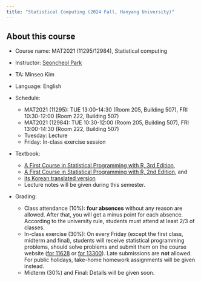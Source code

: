 ```yaml
---
title: "Statistical Computing (2024 Fall, Hanyang University)"
---
```


## About this course

- Course name: MAT2021 (11295/12984), Statistical computing

- Instructor: [Seoncheol Park](https://seoncheolpark.github.io)

- TA: Minseo Kim

- Language: English

- Schedule: 
  + MAT2021 (11295): TUE 13:00-14:30 (Room 205, Building 507), FRI 10:30-12:00 (Room 222, Building 507)
  + MAT2021 (12984): TUE 10:30-12:00 (Room 205, Building 507), FRI 13:00-14:30 (Room 222, Building 507)
  + Tuesday: Lecture
  + Friday: In-class exercise session
  
- Textbook: 
  + [A First Course in Statistical Programming with R, 3rd Edition](https://www.yes24.com/Product/Goods/97720926), 
  + [A First Course in Statistical Programming with R, 2nd Edition](https://www.yes24.com/Product/Goods/26872063), and 
  + [its Korean translated version](https://www.yes24.com/Product/Goods/96363752)
  + Lecture notes will be given during this semester.
  
- Grading:
  + Class attendance (10%): **four absences** without any reason are allowed. After that, you will get a minus point for each absence. According to the university rule, students must attend at least 2/3 of classes. 
  + In-class exercise (30%): On every Friday (except the first class, midterm and final), students will receive statistical programming problems, should solve problems and submit them on the course website ([for 11628](https://learning.hanyang.ac.kr/courses/133489) or [for 13300](https://learning.hanyang.ac.kr/courses/133490)). Late submissions are **not** allowed. For public holidays, take-home homework assignments will be given
instead.
  + Midterm (30%) and Final: Details will be given soon.
